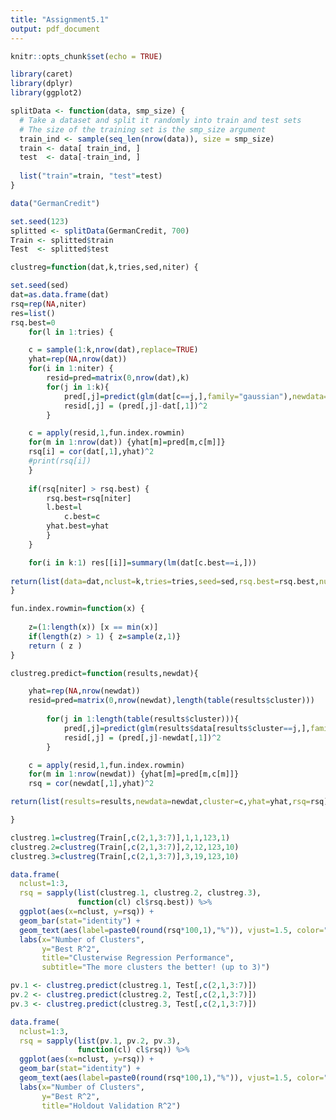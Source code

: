 ```yaml
---
title: "Assignment5.1"
output: pdf_document
---
```


```r
knitr::opts_chunk$set(echo = TRUE)
```

```r
library(caret)
library(dplyr)
library(ggplot2)

splitData <- function(data, smp_size) {
  # Take a dataset and split it randomly into train and test sets
  # The size of the training set is the smp_size argument
  train_ind <- sample(seq_len(nrow(data)), size = smp_size)
  train <- data[ train_ind, ]
  test  <- data[-train_ind, ]
  
  list("train"=train, "test"=test)
}

data("GermanCredit")

set.seed(123)
splitted <- splitData(GermanCredit, 700)
Train <- splitted$train
Test  <- splitted$test
```

```r
clustreg=function(dat,k,tries,sed,niter) {

set.seed(sed)
dat=as.data.frame(dat)
rsq=rep(NA,niter)
res=list()
rsq.best=0
    for(l in 1:tries) {

	c = sample(1:k,nrow(dat),replace=TRUE)
	yhat=rep(NA,nrow(dat))
	for(i in 1:niter) {		
		resid=pred=matrix(0,nrow(dat),k)
		for(j in 1:k){	
			pred[,j]=predict(glm(dat[c==j,],family="gaussian"),newdata=dat)		
			resid[,j] = (pred[,j]-dat[,1])^2
		}

	c = apply(resid,1,fun.index.rowmin)
	for(m in 1:nrow(dat)) {yhat[m]=pred[m,c[m]]}
	rsq[i] = cor(dat[,1],yhat)^2	
	#print(rsq[i])
	}
	
	if(rsq[niter] > rsq.best) {	
		rsq.best=rsq[niter]
		l.best=l
            c.best=c
		yhat.best=yhat
		}
    }

    for(i in k:1) res[[i]]=summary(lm(dat[c.best==i,]))
	
return(list(data=dat,nclust=k,tries=tries,seed=sed,rsq.best=rsq.best,number.loops=niter, Best.try=l.best,cluster=c.best,results=res))
}

fun.index.rowmin=function(x) {
    
    z=(1:length(x)) [x == min(x)]
    if(length(z) > 1) { z=sample(z,1)}
    return ( z ) 
}

clustreg.predict=function(results,newdat){

	yhat=rep(NA,nrow(newdat))
	resid=pred=matrix(0,nrow(newdat),length(table(results$cluster)))
		
		for(j in 1:length(table(results$cluster))){			
			pred[,j]=predict(glm(results$data[results$cluster==j,],family="gaussian"),newdata=newdat)		
			resid[,j] = (pred[,j]-newdat[,1])^2
		}

	c = apply(resid,1,fun.index.rowmin)
	for(m in 1:nrow(newdat)) {yhat[m]=pred[m,c[m]]}
	rsq = cor(newdat[,1],yhat)^2	

return(list(results=results,newdata=newdat,cluster=c,yhat=yhat,rsq=rsq))

}
```

```r
clustreg.1=clustreg(Train[,c(2,1,3:7)],1,1,123,1)
clustreg.2=clustreg(Train[,c(2,1,3:7)],2,12,123,10)
clustreg.3=clustreg(Train[,c(2,1,3:7)],3,19,123,10)
```

```r
data.frame(
  nclust=1:3, 
  rsq = sapply(list(clustreg.1, clustreg.2, clustreg.3), 
               function(cl) cl$rsq.best)) %>%
  ggplot(aes(x=nclust, y=rsq)) + 
  geom_bar(stat="identity") +
  geom_text(aes(label=paste0(round(rsq*100,1),"%")), vjust=1.5, color="white") + 
  labs(x="Number of Clusters",
       y="Best R^2",
       title="Clusterwise Regression Performance",
       subtitle="The more clusters the better! (up to 3)")
```

```r
pv.1 <- clustreg.predict(clustreg.1, Test[,c(2,1,3:7)])
pv.2 <- clustreg.predict(clustreg.2, Test[,c(2,1,3:7)])
pv.3 <- clustreg.predict(clustreg.3, Test[,c(2,1,3:7)])
```


```r
data.frame(
  nclust=1:3, 
  rsq = sapply(list(pv.1, pv.2, pv.3), 
               function(cl) cl$rsq)) %>%
  ggplot(aes(x=nclust, y=rsq)) + 
  geom_bar(stat="identity") +
  geom_text(aes(label=paste0(round(rsq*100,1),"%")), vjust=1.5, color="white") + 
  labs(x="Number of Clusters",
       y="Best R^2",
       title="Holdout Validation R^2")
```
